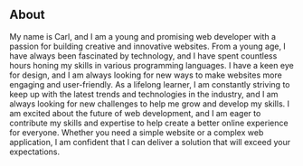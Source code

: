 ## About

My name is Carl, and I am a young and promising web developer
with a passion for building creative and innovative websites. From a
young age, I have always been fascinated by technology, and I have
spent countless hours honing my skills in various programming
languages. I have a keen eye for design, and I am always looking for
new ways to make websites more engaging and user-friendly. As a
lifelong learner, I am constantly striving to keep up with the
latest trends and technologies in the industry, and I am always
looking for new challenges to help me grow and develop my skills. I
am excited about the future of web development, and I am eager to
contribute my skills and expertise to help create a better online
experience for everyone. Whether you need a simple website or a
complex web application, I am confident that I can deliver a
solution that will exceed your expectations.
